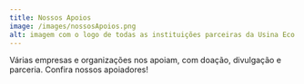 ```yaml
---
title: Nossos Apoios
image: /images/nossosApoios.png
alt: imagem com o logo de todas as instituições parceiras da Usina Eco Cultural
---
```

Várias empresas e organizações nos apoiam, com doação, divulgação e parceria. Confira nossos apoiadores!